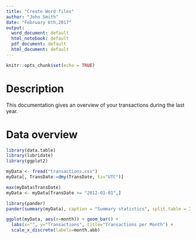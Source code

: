 ```yaml
---
title: "Create Word files"
author: "John Smith"
date: "February 6th,2017"
output:
  word_document: default
  html_notebook: default
  pdf_document: default
  html_document: default
---
```


```r
knitr::opts_chunk$set(echo = TRUE)
```
# Description
This documentation gives an overview of your transactions during the last year.

# Data overview
```r
library(data.table)
library(lubridate)
library(ggplot2)

myData <- fread("transactions.csv")
myData[, TransDate:=dmy(TransDate, tz="UTC")]

max(myData$TransDate)
myData <- myData[TransDate >= "2012-01-01",]
```


```r
library(pander)
pander(summary(myData), caption = "Summary statistics", split.table = Inf, split.cells = c(6,8,5,7,7,9,6))
```



```r
ggplot(myData, aes(x=month)) + geom_bar() +
  labs(x="", y="Transactions", title="Transactions per Month") +
  scale_x_discrete(labels=month.abb)

```

